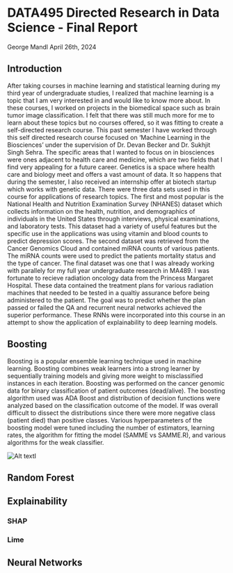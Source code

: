 # DATA495 Directed Research in Data Science - Final Report
George Mandl 
April 26th, 2024

## Introduction

After taking courses in machine learning and statistical learning during my third year of undergraduate studies, I realized that machine learning is a topic that I am very interested in and would like to know more about. In these courses, I worked on projects in the biomedical space such as brain tumor image classification. I felt that there was still much more for me to learn about these topics but no courses offered, so it was fitting to create a self-directed research course. This past semester I have worked through this self directed research course focused on 'Machine Learning in the Biosciences' under the supervision of Dr. Devan Becker and Dr. Sukhjit Singh Sehra. The specific areas that I wanted to focus on in biosciences were ones adjacent to health care and medicine, which are two fields that I find very appealing for a future career. Genetics is a space where health care and biology meet and offers a vast amount of data. It so happens that during the semester, I also received an internship offer at biotech startup which works with genetic data. There were three data sets used in this course for applications of research topics. The first and most popular is the National Health and Nutrition Examination Survey (NHANES) dataset which collects information on the health, nutrition, and demographics of individuals in the United States through interviews, physical examinations, and laboratory tests. This dataset had a variety of useful features but the specific use in the applications was using vitamin and blood counts to predict depression scores. The second dataset was retrieved from the Cancer Genomics Cloud and contained miRNA counts of various patients. The miRNA counts were used to predict the patients mortality status and the type of cancer. The final dataset was one that I was already working with parallely for my full year undergraduate research in MA489. I was fortunate to recieve radiation oncology data from the Princess Margaret Hospital. These data contained the treatment plans for various radiation machines that needed to be tested in a qualtiy assurance before being administered to the patient. The goal was to predict whether the plan passed or failed the QA and recurrent neural networks achieved the superior performance. These RNNs were incorporated into this course in an attempt to show the application of explainability to deep learning models. 


## Boosting
Boosting is a popular ensemble learning technique used in machine learning. Boosting combines weak learners into a strong learner by sequentially training models and giving more weight to misclassified instances in each iteration. Boosting was performed on the cancer genomic data for binary classification of patient outcomes (dead/alive). The boosting algorithm used was ADA Boost and distribution of decision functions were analyzed based on the classification outcome of the model. If was overall difficult to dissect the distributions since there were more negative class (patient died) than positive classes. Various hyperparameters of the boosting model were tuned including the number of estimators, learning rates, the algorithm for fitting the model (SAMME vs SAMME.R), and various algorithms for the weak classifier. 


![Alt text](image_url)I

## Random Forest

## Explainability 

### SHAP

### Lime

## Neural Networks

## 